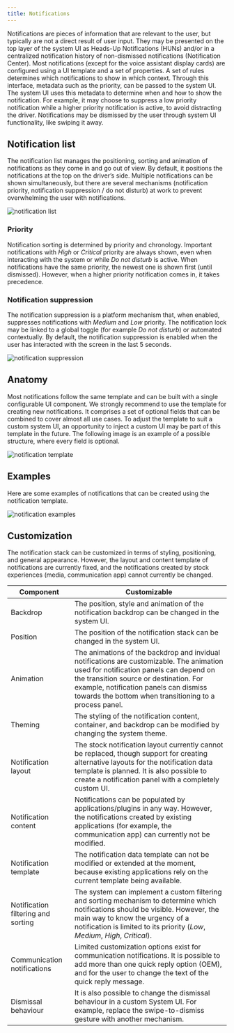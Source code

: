 ```yaml
---
title: Notifications
---
```


Notifications are pieces of information that are relevant to the user, but typically are not a
direct result of user input. They may be presented on the top layer of the system UI as Heads-Up
Notifications (HUNs) and/or in a centralized notification history of non-dismissed notifications
(Notification Center). Most notifications (except for the voice assistant display cards) are
configured using a UI template and a set of properties. A set of rules determines which
notifications to show in which context. Through this interface, metadata such as the priority, can
be passed to the system UI. The system UI uses this metadata to determine when and how to show the
notification. For example, it may choose to suppress a low priority notification while a higher
priority notification is active, to avoid distracting the driver. Notifications may be dismissed by
the user through system UI functionality, like swiping it away.

## Notification list

The notification list manages the positioning, sorting and animation of notifications as they come
in and go out of view. By default, it positions the notifications at the top on the driver’s side.
Multiple notifications can be shown simultaneously, but there are several mechanisms (notification
priority, notification suppression / do not disturb) at work to prevent overwhelming the user with
notifications.

![notification list](images/notifications/notification-list.png)

### Priority

Notification sorting is determined by priority and chronology. Important notifications
with _High_ or _Critical_ priority are always shown, even when interacting with the system or while
_Do not disturb_ is active. When notifications have the same priority, the newest one is shown first
(until dismissed). However, when a higher priority notification comes in, it takes precedence.

### Notification suppression

The notification suppression is a platform mechanism that, when enabled, suppresses notifications
with _Medium_ and _Low_ priority. The notification lock may be linked to a global toggle (for
example _Do not disturb_) or automated contextually. By default, the notification suppression is
enabled when the user has interacted with the screen in the last 5 seconds.

![notification suppression](images/notifications/notification-suppression.png)

## Anatomy

Most notifications follow the same template and can be built with a single configurable UI
component. We strongly recommend to use the template for creating new notifications. It comprises a
set of optional fields that can be combined to cover almost all use cases. To adjust the
template to suit a custom system UI, an opportunity to inject a custom UI may be part of this
template in the future. The following image is an example of a possible structure, where every field
is optional.

![notification template](images/notifications/notification-template.png)

## Examples

Here are some examples of notifications that can be created using the notification template.

![notification examples](images/notifications/notification-examples.png)

## Customization

The notification stack can be customized in terms of styling, positioning, and general appearance.
However, the layout and content template of notifications are currently fixed, and the
notifications created by stock experiences (media, communication app) cannot currently be changed.

| Component | Customizable |
| --------- | ------------ |
| Backdrop | The position, style and animation of the notification backdrop can be changed in the system UI. |
| Position | The position of the notification stack can be changed in the system UI. |
| Animation | The animations of the backdrop and invidual notifications are customizable. The animation used for notification panels can depend on the transition source or destination. For example, notification panels can dismiss towards the bottom when transitioning to a process panel. |
| Theming | The styling of the notification content, container, and backdrop can be modified by changing the system theme. |
| Notification layout | The stock notification layout currently cannot be replaced, though support for creating alternative layouts for the notification data template is planned. It is also possible to create a notification panel with a completely custom UI. |
| Notification content | Notifications can be populated by applications/plugins in any way. However, the notifications created by existing applications (for example, the communication app) can currently not be modified. |
| Notification template | The notification data template can not be modified or extended at the moment, because existing applications rely on the current template being available. |
| Notification filtering and sorting | The system can implement a custom filtering and sorting mechanism to determine which notifications should be visible. However, the main way to know the urgency of a notification is limited to its priority (_Low_, _Medium_, _High_, _Critical_). |
| Communication notifications | Limited customization options exist for communication notifications. It is possible to add more than one quick reply option (OEM), and for the user to change the text of the quick reply message. |
| Dismissal behaviour | It is also possible to change the dismissal behaviour in a custom System UI. For example, replace the swipe-to-dismiss gesture with another mechanism.|

